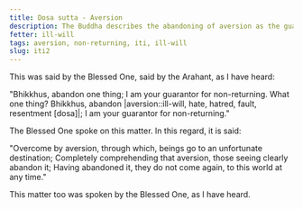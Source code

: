 ```yaml
---
title: Dosa sutta - Aversion
description: The Buddha describes the abandoning of aversion as the guarantee for non-returning.
fetter: ill-will
tags: aversion, non-returning, iti, ill-will
slug: iti2
---
```


This was said by the Blessed One, said by the Arahant, as I have heard:

"Bhikkhus, abandon one thing; I am your guarantor for non-returning. What one thing? Bhikkhus, abandon |aversion::ill-will, hate, hatred, fault, resentment [dosa]|; I am your guarantor for non-returning."

The Blessed One spoke on this matter. In this regard, it is said:

"Overcome by aversion, through which,
beings go to an unfortunate destination;
Completely comprehending that aversion,
those seeing clearly abandon it;
Having abandoned it, they do not come again,
to this world at any time."

This matter too was spoken by the Blessed One, as I have heard.